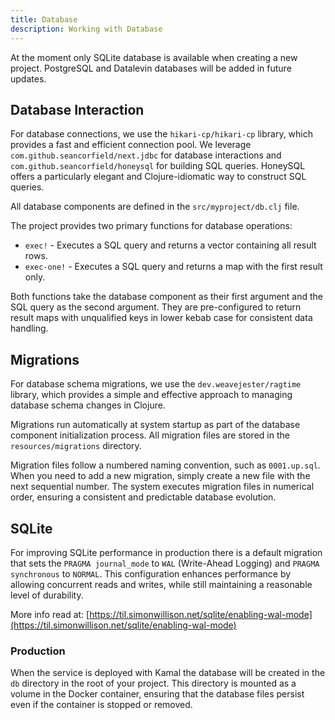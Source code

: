```yaml
---
title: Database
description: Working with Database
---
```


<Callout title="Info" type="info">At the moment only SQLite database is available when creating a new project. PostgreSQL and Datalevin databases will be added in future updates.</Callout>

## Database Interaction

For database connections, we use the `hikari-cp/hikari-cp` library, which provides a fast and efficient connection pool.
We leverage `com.github.seancorfield/next.jdbc` for database interactions and `com.github.seancorfield/honeysql` for building SQL queries. HoneySQL offers a particularly elegant and Clojure-idiomatic way to construct SQL queries.

All database components are defined in the `src/myproject/db.clj` file.

The project provides two primary functions for database operations:

- `exec!` - Executes a SQL query and returns a vector containing all result rows.
- `exec-one!` - Executes a SQL query and returns a map with the first result only.

Both functions take the database component as their first argument and the SQL query as the second argument. They are pre-configured to return result maps with unqualified keys in lower kebab case for consistent data handling.


## Migrations

For database schema migrations, we use the `dev.weavejester/ragtime` library, which provides a simple and effective approach to managing database schema changes in Clojure.

Migrations run automatically at system startup as part of the database component initialization process. All migration files are stored in the `resources/migrations` directory.

Migration files follow a numbered naming convention, such as `0001.up.sql`. When you need to add a new migration, simply create a new file with the next sequential number. The system executes migration files in numerical order, ensuring a consistent and predictable database evolution.


## SQLite

For improving SQLite performance in production there is a default migration that sets the `PRAGMA journal_mode` to `WAL` (Write-Ahead Logging) and `PRAGMA synchronous` to `NORMAL`.
This configuration enhances performance by allowing concurrent reads and writes, while still maintaining a reasonable level of durability.

More info read at: [https://til.simonwillison.net/sqlite/enabling-wal-mode](https://til.simonwillison.net/sqlite/enabling-wal-mode)

### Production

When the service is deployed with Kamal the database will be created in the `db` directory in the root of your project.
This directory is mounted as a volume in the Docker container, ensuring that the database files persist even if the container is stopped or removed.
